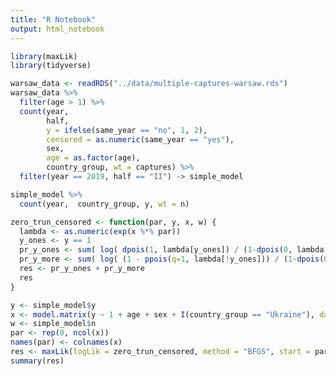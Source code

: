 ```yaml
---
title: "R Notebook"
output: html_notebook
---
```


```r
library(maxLik)
library(tidyverse)
```

```r
warsaw_data <- readRDS("../data/multiple-captures-warsaw.rds")
warsaw_data %>%
  filter(age > 1) %>%
  count(year, 
        half, 
        y = ifelse(same_year == "no", 1, 2), 
        censored = as.numeric(same_year == "yes"), 
        sex, 
        age = as.factor(age), 
        country_group, wt = captures) %>%
  filter(year == 2019, half == "II") -> simple_model

simple_model %>%
  count(year,  country_group, y, wt = n)
```

```r
zero_trun_censored <- function(par, y, x, w) {
  lambda <- as.numeric(exp(x %*% par))
  y_ones <- y == 1
  pr_y_ones <- sum( log( dpois(1, lambda[y_ones]) / (1-dpois(0, lambda[y_ones])))*w[y_ones] )
  pr_y_more <- sum( log( (1 - ppois(q=1, lambda[!y_ones])) / (1-dpois(0, lambda[!y_ones])))*w[!y_ones] )
  res <- pr_y_ones + pr_y_more
  res
}
```

```r
y <- simple_model$y
x <- model.matrix(y ~ 1 + age + sex + I(country_group == "Ukraine"), data = simple_model)
w <- simple_model$n
par <- rep(0, ncol(x))
names(par) <- colnames(x)
res <- maxLik(logLik = zero_trun_censored, method = "BFGS", start = par, y = y, x = x, w = w)
summary(res)
```





